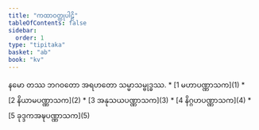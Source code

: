 ```yaml
---
title: "ကထာဝတ္ထုပါဠိ"
tableOfContents: false
sidebar:
  order: 1
type: "tipitaka"
basket: "ab"
book: "kv"
---
```


<Paragraph number="1" type="center" book="kv">
နမော တဿ ဘဂဝတော အရဟတော သမ္မာသမ္ဗုဒ္ဓဿ.

</Paragraph>

<TableOfContents book="kv">
* [1 မဟာပဏ္ဏာသက](1)
* [2 နိယာမပဏ္ဏာသက](2)
* [3 အနုသယပဏ္ဏာသက](3)
* [4 နိဂ္ဂဟပဏ္ဏာသက](4)
* [5 ခုဒ္ဒကအဍ္ဎပဏ္ဏာသက](5)
</TableOfContents>